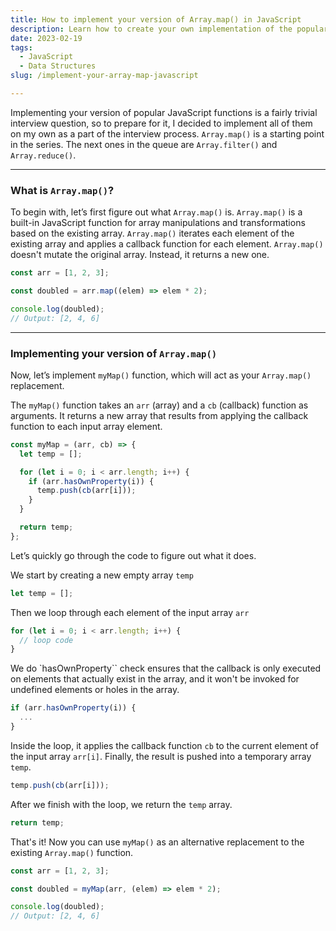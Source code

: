 ```yaml
---
title: How to implement your version of Array.map() in JavaScript
description: Learn how to create your own implementation of the popular JavaScript's built-in Array.map() method
date: 2023-02-19
tags:
  - JavaScript
  - Data Structures
slug: /implement-your-array-map-javascript

---
```


Implementing your version of popular JavaScript functions is a fairly trivial interview question, so to prepare for it, I decided to implement all of them on my own as a part of the interview process. `Array.map()` is a starting point in the series. The next ones in the queue are `Array.filter()` and `Array.reduce()`.

---

### What is `Array.map()`?

To begin with, let’s first figure out what `Array.map()` is. `Array.map()` is a built-in JavaScript function for array manipulations and transformations based on the existing array. `Array.map()` iterates each element of the existing array and applies a callback function for each element. `Array.map()` doesn't mutate the original array. Instead, it returns a new one.

```js
const arr = [1, 2, 3];

const doubled = arr.map((elem) => elem * 2);

console.log(doubled);
// Output: [2, 4, 6]
```

---

### Implementing your version of `Array.map()`

Now, let’s implement `myMap()` function, which will act as your `Array.map()` replacement.

The `myMap()` function takes an `arr` (array) and a `cb` (callback) function as arguments. It returns a new array that results from applying the callback function to each input array element.

```js
const myMap = (arr, cb) => {
  let temp = [];

  for (let i = 0; i < arr.length; i++) {
    if (arr.hasOwnProperty(i)) {
      temp.push(cb(arr[i]));
    }
  }

  return temp;
};
```

Let’s quickly go through the code to figure out what it does.

We start by creating a new empty array `temp`

```js
let temp = [];
```

Then we loop through each element of the input array `arr`

```js
for (let i = 0; i < arr.length; i++) {
  // loop code
}
```

We do `hasOwnProperty`` check ensures that the callback is only executed on elements that actually exist in the array, and it won't be invoked for undefined elements or holes in the array.

```js
if (arr.hasOwnProperty(i)) {
  ...
}
```

Inside the loop, it applies the callback function `cb` to the current element of the input array `arr[i]`. Finally, the result is pushed into a temporary array `temp`.

```js
temp.push(cb(arr[i]));
```

After we finish with the loop, we return the `temp` array.

```js
return temp;
```

That's it! Now you can use `myMap()` as an alternative replacement to the existing `Array.map()` function.

```js
const arr = [1, 2, 3];

const doubled = myMap(arr, (elem) => elem * 2);

console.log(doubled);
// Output: [2, 4, 6]
```
